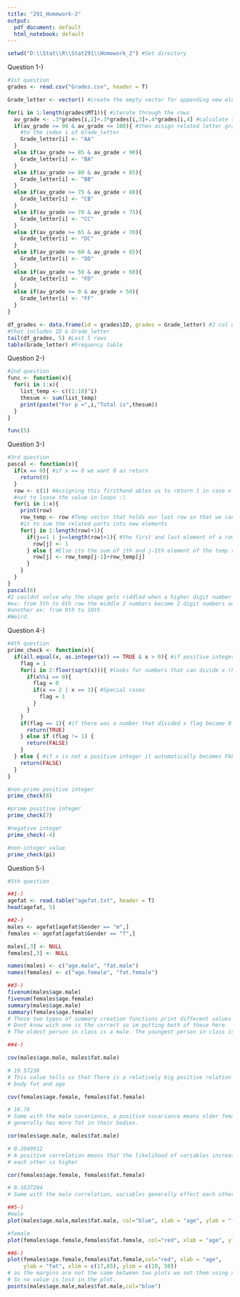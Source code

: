 ---
title: "291_Homework-2"
output:
  pdf_document: default
  html_notebook: default
---

```{r}
setwd("D:\\Stat\\R\\Stat291\\Homework_2") #Set directory
```

Question 1-)

```{r}
#1st question
grades <- read.csv("Grades.csv", header = T)

Grade_letter <- vector() #create the empty vector for appending new elements

for(i in 1:length(grades$MT1)){ #iterate through the rows
  av_grade <- .3*grades[i,2]+.3*grades[i,3]+.4*grades[i,4] #calculate the grade
  if(av_grade >= 90 & av_grade <= 100){ #then assign related letter grade 
    #to the index i of Grade_letter
    Grade_letter[i] <- "AA"
  }
  else if(av_grade >= 85 & av_grade < 90){
    Grade_letter[i] <- "BA"
  }
  else if(av_grade >= 80 & av_grade < 85){
    Grade_letter[i] <- "BB"
  }
  else if(av_grade >= 75 & av_grade < 80){
    Grade_letter[i] <- "CB"
  }
  else if(av_grade >= 70 & av_grade < 75){
    Grade_letter[i] <- "CC"
  }
  else if(av_grade >= 65 & av_grade < 70){
    Grade_letter[i] <- "DC"
  }
  else if(av_grade >= 60 & av_grade < 65){
    Grade_letter[i] <- "DD"
  }
  else if(av_grade >= 50 & av_grade < 60){
    Grade_letter[i] <- "FD"
  }
  else if(av_grade >= 0 & av_grade < 50){
    Grade_letter[i] <- "FF"
  }
}

df_grades <- data.frame(id = grades$ID, grades = Grade_letter) #2 col dataframe 
#that includes ID & Grade_letter
tail(df_grades, 5) #Last 5 rows
table(Grade_letter) #Frequency table
```
Question 2-)
```{r}
#2nd question
func <- function(x){
  for(i in 1:x){
    list_temp <- c((1:10)^i)
    thesum <- sum(list_temp)
    print(paste("For p =",i,"Total is",thesum))
  }
}

func(5)
```
Question 3-)
```{r}
#3rd question
pascal <- function(x){
  if(x == 0){ #if x == 0 we want 0 as return
    return(0)
  }
  row <- c(1) #Assigning this firsthand ables us to return 1 in case x == 1 and 
  #not to loose the value in loops :)
  for(i in 1:x){
    print(row) 
    row_temp <- row #Temp vector that holds our last row so that we can use 
    #it to sum the related parts into new elements
    for(j in 1:length(row)+1){
      if(j==1 | j==length(row)+1){ #the first and last element of a row is 1
        row[j] <- 1
      } else { #Else its the sum of jth and j-1th element of the temp row
        row[j] <- row_temp[j-1]+row_temp[j]
      }
    }
  }
}
pascal(6)
#I couldnt solve why the shape gets riddled when a higher digit number is introduced
#ex: from 5th to 6th row the middle 2 numbers become 2 digit numbers and the shape becomes weird
#another ex: from 9th to 10th
#Weird.
```
Question 4-)
```{r}
#4th question
prime_check <- function(x){
  if(all.equal(x, as.integer(x)) == TRUE & x > 0){ #if positive integer
    flag = 1
    for(i in 2:floor(sqrt(x))){ #looks for numbers that can divide x (hint is utilized)
      if(x%%i == 0){ 
        flag = 0
        if(x == 2 | x == 3){ #Special cases
          flag = 1
        }
      }
    }
    if(flag == 1){ #if there was a number that divided x flag became 0 in line 102
      return(TRUE)
    } else if (flag != 1) {
      return(FALSE)
    }
  } else { #if x is not a positive integer it automatically becomes FALSE
    return(FALSE)
  }
}

#non-prime positive integer
prime_check(8)

#prime positive integer
prime_check(7)

#negative integer
prime_check(-4)

#non-integer value
prime_check(pi)
```
Question 5-)
```{r}
#5th question

##1-)
agefat <- read.table("agefat.txt", header = T)
head(agefat, 5)

##2-)
males <- agefat[agefat$Gender == "m",]
females <- agefat[agefat$Gender == "f",]

males[,3] <- NULL
females[,3] <- NULL

names(males) <- c("age.male", "fat.male")
names(females) <- c("age.female", "fat.female")

##3-)
fivenum(males$age.male)
fivenum(females$age.female)
summary(males$age.male)
summary(females$age.female)
# These two types of summary creation functions print different values for females
# Dont know wich one is the correct so im putting both of these here.
# The oldest person in class is a male. The youngest person in class is a male.    

##4-)

cov(males$age.male, males$fat.male)

# 19.57238
# This value tells us that There is a relatively big positive relation with
# body fat and age

cov(females$age.female, females$fat.female)

# 16.76
# Same with the male covariance, a positive covariance means older females 
# generally has more fat in their bodies.

cor(males$age.male, males$fat.male)

# 0.2049912
# A positive correlation means that the likelihood of variables increasing with 
# each other is higher

cor(females$age.female, females$fat.female)

# 0.1637204
# Same with the male correlation, variables generally effect each other positively.

##5-)
#male
plot(males$age.male,males$fat.male, col="blue", xlab = "age", ylab = "fat") #Blue for males

#female
plot(females$age.female,females$fat.female, col="red", xlab = "age", ylab = "fat") #Red for females

##6-)
plot(females$age.female,females$fat.female,col="red", xlab = "age", 
     ylab = "fat", xlim = c(17,65), ylim = c(10, 50))
# as the margins are not the same between two plots we set them using xlim, ylim. 
# So no value is lost in the plot.
points(males$age.male,males$fat.male,col="blue")
```





